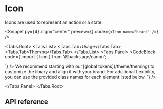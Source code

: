 
# Icon

Icons are used to represent an action or a state.

<Snippet
  py={4}
  align="center"
  preview={<IconSnippet story="Default" />}
  code={`<Icon name="heart" />`}
/>

<Tabs.Root>
  <Tabs.List>
    <Tabs.Tab>Usage</Tabs.Tab>
    <Tabs.Tab>Theming</Tabs.Tab>
  </Tabs.List>
  <Tabs.Panel>
    <CodeBlock
      code={`import { Icon } from '@backstage/canon';

<Icon />
`}
    />
  </Tabs.Panel>
  <Tabs.Panel>
    We recommend starting with our [global tokens](/theme/theming) to customize the library and align it with
    your brand. For additional flexibility, you can use the provided class names for each element listed below.
    <CodeBlock
      code={`<Icon className="icon" />`}
    />

  </Tabs.Panel>
</Tabs.Root>

## API reference

<PropsTable data={iconPropDefs} />

